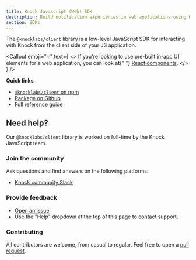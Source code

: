 ```yaml
---
title: Knock Javascript (Web) SDK
description: Build notification experiences in web applications using Knock's JavaScript SDK for real-time updates and user management.
section: SDKs
---
```


The `@knocklabs/client` library is a low-level JavaScript SDK for interacting with Knock from the client side of your JS application.

<Callout
  emoji="💡"
  text={
    <>
      If you're looking to use pre-built in-app UI elements for a web
      application, you can look at{" "}
      <a href="/in-app-ui/react/overview">React components</a>.
    </>
  }
/>

**Quick links**

- [`@knocklabs/client` on npm](https://www.npmjs.com/package/@knocklabs/client)
- [Package on Github](https://github.com/knocklabs/javascript/tree/main/packages/client)
- [Full reference guide](/sdks/javascript/reference)

## Need help?

Our `@knocklabs/client` library is worked on full-time by the Knock JavaScript team.

### Join the community

Ask questions and find answers on the following platforms:

- [Knock community Slack](https://knock.app/join-slack)

### Provide feedback

- [Open an issue](https://github.com/knocklabs/javascript/issues)
- Use the "Help" dropdown at the top of this page to contact support.

### Contributing

All contributors are welcome, from casual to regular. Feel free to open a [pull request](https://github.com/knocklabs/javascript/pulls).
